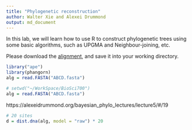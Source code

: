 ```yaml
---
title: "Phylogenetic reconstruction"
author: Walter Xie and Alexei Drummond
output: md_document
---
```


In this lab, we will learn how to use R to construct phylogenetic trees using some basic algorithms,
such as UPGMA and Neighbour-joining, etc.

Please download the [alignment](ABCD.fasta), and save it into your working directory. 

```r
library("ape")
library(phangorn)
alg = read.FASTA("ABCD.fasta")
```

```r
# setwd("~/WorkSpace/BioSci700")
alg = read.FASTA("ABCD.fasta")
```
https://alexeidrummond.org/bayesian_phylo_lectures/lecture5/#/19


```r
# 20 sites
d = dist.dna(alg, model = "raw") * 20
```
